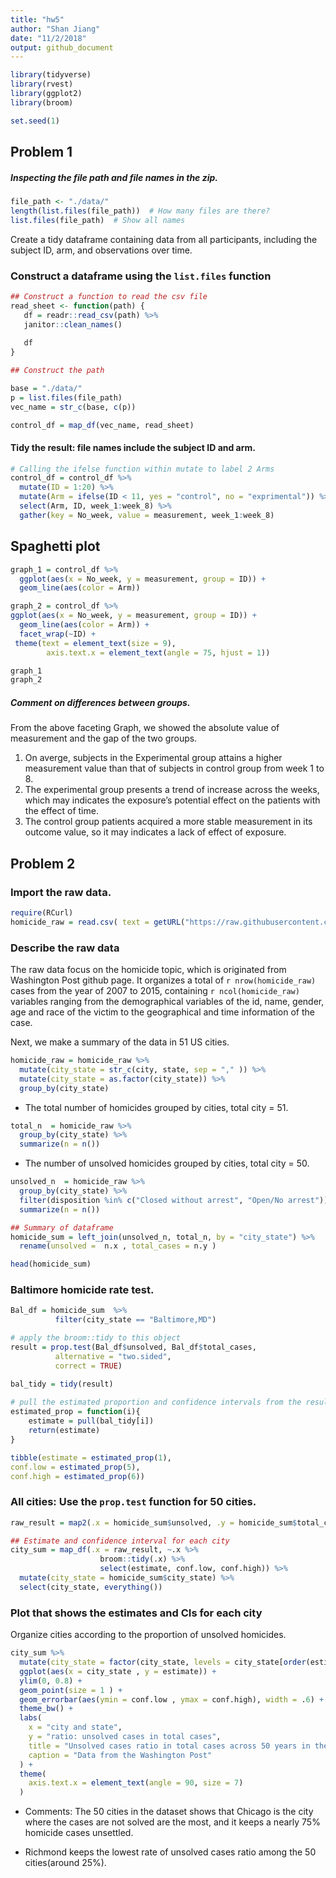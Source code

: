 ```yaml
---
title: "hw5"
author: "Shan Jiang"
date: "11/2/2018"
output: github_document
---
```

```r
library(tidyverse)
library(rvest)
library(ggplot2)
library(broom)

set.seed(1)
```

## Problem 1

##### Inspecting the file path and file names in the zip.
```r
file_path <- "./data/"
length(list.files(file_path))  # How many files are there?
list.files(file_path)  # Show all names

```

Create a tidy dataframe containing data from all participants, including the subject ID, arm, and observations over time.


### Construct a dataframe using the `list.files` function
```r
## Construct a function to read the csv file
read_sheet <- function(path) {
   df = readr::read_csv(path) %>% 
   janitor::clean_names()
   
   df
}

## Construct the path 

base = "./data/"
p = list.files(file_path)
vec_name = str_c(base, c(p))

control_df = map_df(vec_name, read_sheet)

```

#### Tidy the result: file names include the subject ID and arm.
```r
# Calling the ifelse function within mutate to label 2 Arms
control_df = control_df %>% 
  mutate(ID = 1:20) %>% 
  mutate(Arm = ifelse(ID < 11, yes = "control", no = "exprimental")) %>%
  select(Arm, ID, week_1:week_8) %>% 
  gather(key = No_week, value = measurement, week_1:week_8)

```

## Spaghetti plot 
```r
graph_1 = control_df %>% 
  ggplot(aes(x = No_week, y = measurement, group = ID)) +
  geom_line(aes(color = Arm))

graph_2 = control_df %>% 
ggplot(aes(x = No_week, y = measurement, group = ID)) +
  geom_line(aes(color = Arm)) + 
  facet_wrap(~ID) +
 theme(text = element_text(size = 9),
        axis.text.x = element_text(angle = 75, hjust = 1)) 

graph_1
graph_2
```

##### Comment on differences between groups.

From the above faceting Graph, we showed the absolute value of measurement and the gap of the two groups. 

1. On averge, subjects in the Experimental group attains a higher measurement value than that of subjects in control group from week 1 to 8. 
2. The experimental group presents a trend of increase across the weeks, which may indicates the exposure's potential effect on the patients with the effect of time. 
3. The control group patients acquired a more stable measurement in its outcome value, so it may indicates a lack of effect of exposure. 


## Problem 2

### Import the raw data.
```r
require(RCurl)
homicide_raw = read.csv( text = getURL("https://raw.githubusercontent.com/washingtonpost/data-homicides/master/homicide-data.csv"))
```

### Describe the raw data

The raw data focus on the homicide topic, which is originated from Washington Post github page. It organizes a total of `r nrow(homicide_raw)` cases from the year of 2007 to 2015, containing `r ncol(homicide_raw)` variables ranging from the demographical variables of the id, name, gender, age and race of the victim to the geographical and time information of the case. 

Next, we make a summary of the data in 51 US cities.
```r
homicide_raw = homicide_raw %>% 
  mutate(city_state = str_c(city, state, sep = "," )) %>% 
  mutate(city_state = as.factor(city_state)) %>% 
  group_by(city_state) 

```

* The total number of homicides grouped by cities, total city = 51.
```r
total_n  = homicide_raw %>% 
  group_by(city_state) %>%
  summarize(n = n()) 
```

* The number of unsolved homicides grouped by cities, total city = 50.
```r
unsolved_n  = homicide_raw %>% 
  group_by(city_state) %>%
  filter(disposition %in% c("Closed without arrest", "Open/No arrest"))%>% 
  summarize(n = n()) 

## Summary of dataframe
homicide_sum = left_join(unsolved_n, total_n, by = "city_state") %>% 
  rename(unsolved =  n.x , total_cases = n.y )

head(homicide_sum)
```

### Baltimore homicide rate test.  
```r
Bal_df = homicide_sum  %>% 
          filter(city_state == "Baltimore,MD")

# apply the broom::tidy to this object
result = prop.test(Bal_df$unsolved, Bal_df$total_cases,
          alternative = "two.sided",
          correct = TRUE)

bal_tidy = tidy(result) 
 
# pull the estimated proportion and confidence intervals from the resulting tidy dataframe.
estimated_prop = function(i){
    estimate = pull(bal_tidy[i])
    return(estimate)
}

tibble(estimate = estimated_prop(1),
conf.low = estimated_prop(5),
conf.high = estimated_prop(6))

```

### All cities: Use the `prop.test` function for 50 cities.
```r
raw_result = map2(.x = homicide_sum$unsolved, .y = homicide_sum$total_cases, ~prop.test(.x, .y)) 

## Estimate and confidence interval for each city 
city_sum = map_df(.x = raw_result, ~.x %>% 
                    broom::tidy(.x) %>% 
                    select(estimate, conf.low, conf.high)) %>% 
  mutate(city_state = homicide_sum$city_state) %>% 
  select(city_state, everything())

```

###  Plot that shows the estimates and CIs for each city 

Organize cities according to the proportion of unsolved homicides.
```r
city_sum %>% 
  mutate(city_state = factor(city_state, levels = city_state[order(estimate)])) %>% 
  ggplot(aes(x = city_state , y = estimate)) +
  ylim(0, 0.8) +
  geom_point(size = 1 ) +
  geom_errorbar(aes(ymin = conf.low , ymax = conf.high), width = .6) +
  theme_bw() +
  labs(
    x = "city and state",
    y = "ratio: unsolved cases in total cases",
    title = "Unsolved cases ratio in total cases across 50 years in the U.S",
    caption = "Data from the Washington Post"
  ) +
  theme(
    axis.text.x = element_text(angle = 90, size = 7)
  ) 

```

* Comments: The 50 cities in the dataset shows that Chicago is the city where the cases are not solved are the most, and it keeps a nearly 75% homicide cases unsettled.

* Richmond keeps the lowest rate of unsolved cases ratio among the 50 cities(around 25%).


